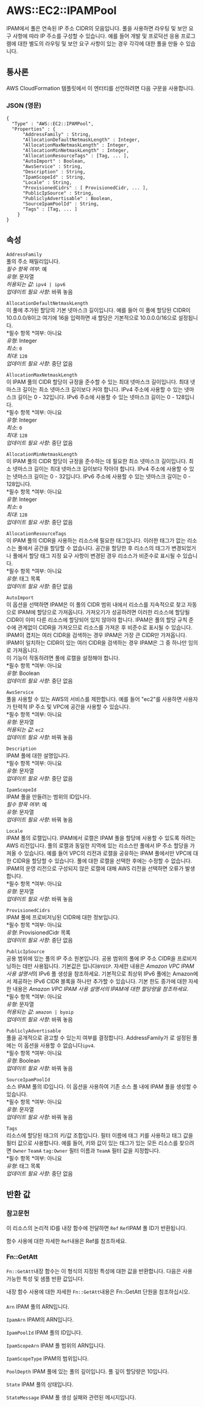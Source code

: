 # AWS::EC2::IPAMPool

IPAM에서 풀은 연속된 IP 주소 CIDR의 모음입니다. 풀을 사용하면 라우팅 및 보안 요구 사항에 따라 IP 주소를 구성할 수 있습니다. 예를 들어 개발 및 프로덕션 응용 프로그램에 대한 별도의 라우팅 및 보안 요구 사항이 있는 경우 각각에 대한 풀을 만들 수 있습니다.

## 통사론

AWS CloudFormation 템플릿에서 이 엔터티를 선언하려면 다음 구문을 사용합니다.

### JSON (영문)

```
{
  "Type" : "AWS::EC2::IPAMPool",
  "Properties" : {
      "AddressFamily" : String,
      "AllocationDefaultNetmaskLength" : Integer,
      "AllocationMaxNetmaskLength" : Integer,
      "AllocationMinNetmaskLength" : Integer,
      "AllocationResourceTags" : [Tag, ... ],
      "AutoImport" : Boolean,
      "AwsService" : String,
      "Description" : String,
      "IpamScopeId" : String,
      "Locale" : String,
      "ProvisionedCidrs" : [ ProvisionedCidr, ... ],
      "PublicIpSource" : String,
      "PubliclyAdvertisable" : Boolean,
      "SourceIpamPoolId" : String,
      "Tags" : [Tag, ... ]
    }
}
```

## 속성

`AddressFamily`  
풀의 주소 패밀리입니다.  
_필수 항목 여부_: 예  
_유형_: 문자열  
_허용되는 값_: `ipv4 | ipv6`  
_업데이트 필요 사항_: 바꿔 놓음

`AllocationDefaultNetmaskLength`  
이 풀에 추가된 할당의 기본 넷마스크 길이입니다. 예를 들어 이 풀에 할당된 CIDR이 10.0.0.0/8이고 여기에 16을 입력하면 새 할당은 기본적으로 10.0.0.0/16으로 설정됩니다.  
*필수 항목 *여부: 아니요  
_유형_: Integer  
_최소_: `0`  
_최대_: `128`  
_업데이트 필요 사항_: 중단 없음

`AllocationMaxNetmaskLength`  
이 IPAM 풀의 CIDR 할당이 규정을 준수할 수 있는 최대 넷마스크 길이입니다. 최대 넷마스크 길이는 최소 넷마스크 길이보다 커야 합니다. IPv4 주소에 사용할 수 있는 넷마스크 길이는 0 - 32입니다. IPv6 주소에 사용할 수 있는 넷마스크 길이는 0 - 128입니다.  
*필수 항목 *여부: 아니요  
_유형_: Integer  
_최소_: `0`  
_최대_: `128`  
_업데이트 필요 사항_: 중단 없음

`AllocationMinNetmaskLength`  
이 IPAM 풀의 CIDR 할당이 규정을 준수하는 데 필요한 최소 넷마스크 길이입니다. 최소 넷마스크 길이는 최대 넷마스크 길이보다 작아야 합니다. IPv4 주소에 사용할 수 있는 넷마스크 길이는 0 - 32입니다. IPv6 주소에 사용할 수 있는 넷마스크 길이는 0 - 128입니다.  
*필수 항목 *여부: 아니요  
_유형_: Integer  
_최소_: `0`  
_최대_: `128`  
_업데이트 필요 사항_: 중단 없음

`AllocationResourceTags`  
이 IPAM 풀의 CIDR을 사용하는 리소스에 필요한 태그입니다. 이러한 태그가 없는 리소스는 풀에서 공간을 할당할 수 없습니다. 공간을 할당한 후 리소스의 태그가 변경되었거나 풀에서 할당 태그 지정 요구 사항이 변경된 경우 리소스가 비준수로 표시될 수 있습니다.  
*필수 항목 *여부: 아니요  
_유형_: 태그 목록  
_업데이트 필요 사항_: 중단 없음

`AutoImport`  
이 옵션을 선택하면 IPAM은 이 풀의 CIDR 범위 내에서 리소스를 지속적으로 찾고 자동으로 IPAM에 할당으로 가져옵니다. 가져오기가 성공하려면 이러한 리소스에 할당될 CIDR이 이미 다른 리소스에 할당되어 있지 않아야 합니다. IPAM은 풀의 할당 규칙 준수에 관계없이 CIDR을 가져오므로 리소스를 가져온 후 비준수로 표시될 수 있습니다. IPAM이 겹치는 여러 CIDR을 검색하는 경우 IPAM은 가장 큰 CIDR만 가져옵니다. IPAM이 일치하는 CIDR이 있는 여러 CIDR을 검색하는 경우 IPAM은 그 중 하나만 임의로 가져옵니다.  
이 기능이 작동하려면 풀에 로캘을 설정해야 합니다.  
*필수 항목 *여부: 아니요  
_유형_: Boolean  
_업데이트 필요 사항_: 중단 없음

`AwsService`  
풀을 사용할 수 있는 AWS의 서비스를 제한합니다. 예를 들어 "ec2"를 사용하면 사용자가 탄력적 IP 주소 및 VPC에 공간을 사용할 수 있습니다.  
*필수 항목 *여부: 아니요  
_유형_: 문자열  
_허용되는 값_: `ec2`  
_업데이트 필요 사항_: 바꿔 놓음

`Description`  
IPAM 풀에 대한 설명입니다.  
*필수 항목 *여부: 아니요  
_유형_: 문자열  
_업데이트 필요 사항_: 중단 없음

`IpamScopeId`  
IPAM 풀을 만들려는 범위의 ID입니다.  
_필수 항목 여부_: 예  
_유형_: 문자열  
_업데이트 필요 사항_: 바꿔 놓음

`Locale`  
IPAM 풀의 로캘입니다. IPAM에서 로캘은 IPAM 풀을 할당에 사용할 수 있도록 하려는 AWS 리전입니다. 풀의 로캘과 동일한 지역에 있는 리소스만 풀에서 IP 주소 할당을 가져올 수 있습니다. 예를 들어 VPC의 리전과 로캘을 공유하는 IPAM 풀에서만 VPC에 대한 CIDR을 할당할 수 있습니다. 풀에 대한 로캘을 선택한 후에는 수정할 수 없습니다. IPAM의 운영 리전으로 구성되지 않은 로캘에 대해 AWS 리전을 선택하면 오류가 발생합니다.  
*필수 항목 *여부: 아니요  
_유형_: 문자열  
_업데이트 필요 사항_: 바꿔 놓음

`ProvisionedCidrs`  
IPAM 풀에 프로비저닝된 CIDR에 대한 정보입니다.  
*필수 항목 *여부: 아니요  
_유형_: ProvisionedCidr 목록  
_업데이트 필요 사항_: 중단 없음

`PublicIpSource`  
공용 범위에 있는 풀의 IP 주소 원본입니다. 공용 범위의 풀에 IP 주소 CIDR을 프로비저닝하는 데만 사용됩니다. 기본값은 입니다`BYOIP`. 자세한 내용은 *Amazon VPC IPAM 사용 설명서*의 IPv6 풀 생성을 참조하세요. 기본적으로 최상위 IPv6 풀에는 Amazon에서 제공하는 IPv6 CIDR 블록을 하나만 추가할 수 있습니다. 기본 한도 증가에 대한 자세한 내용은 _Amazon VPC IPAM 사용 설명서의 IPAM에 대한 할당량을 참조하세요_.  
*필수 항목 *여부: 아니요  
_유형_: 문자열  
_허용되는 값_: `amazon | byoip`  
_업데이트 필요 사항_: 바꿔 놓음

`PubliclyAdvertisable`  
풀을 공개적으로 광고할 수 있는지 여부를 결정합니다. AddressFamily가 로 설정된 풀에는 이 옵션을 사용할 수 없습니다`ipv4`.  
*필수 항목 *여부: 아니요  
_유형_: Boolean  
_업데이트 필요 사항_: 바꿔 놓음

`SourceIpamPoolId`  
소스 IPAM 풀의 ID입니다. 이 옵션을 사용하여 기존 소스 풀 내에 IPAM 풀을 생성할 수 있습니다.  
*필수 항목 *여부: 아니요  
_유형_: 문자열  
_업데이트 필요 사항_: 바꿔 놓음

`Tags`  
리소스에 할당된 태그의 키/값 조합입니다. 필터 이름에 태그 키를 사용하고 태그 값을 필터 값으로 사용합니다. 예를 들어, 키와 값이 있는 태그가 있는 모든 리소스를 찾으려면 `Owner` `TeamA` `tag:Owner` 필터 이름과 `TeamA` 필터 값을 지정합니다.  
*필수 항목 *여부: 아니요  
_유형_: 태그 목록  
_업데이트 필요 사항_: 중단 없음

## 반환 값

### 참고문헌

이 리소스의 논리적 ID를 내장 함수에 전달하면 `Ref` `Ref`IPAM 풀 ID가 반환됩니다.

함수 사용에 대한 자세한 `Ref`내용은 Ref를 참조하세요.

### Fn::GetAtt

`Fn::GetAtt`내장 함수는 이 형식의 지정된 특성에 대한 값을 반환합니다. 다음은 사용 가능한 특성 및 샘플 반환 값입니다.

내장 함수 사용에 대한 자세한 `Fn::GetAtt`내용은 Fn::GetAtt 단원을 참조하십시오.

####

`Arn` IPAM 풀의 ARN입니다.

`IpamArn` IPAM의 ARN입니다.

`IpamPoolId` IPAM 풀의 ID입니다.

`IpamScopeArn` IPAM 풀 범위의 ARN입니다.

`IpamScopeType` IPAM의 범위입니다.

`PoolDepth` IPAM 풀에 있는 풀의 깊이입니다. 풀 깊이 할당량은 10입니다.

`State` IPAM 풀의 상태입니다.

`StateMessage` IPAM 풀 생성 실패와 관련된 메시지입니다.
